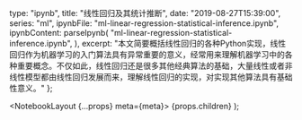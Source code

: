 
  type: "ipynb",
  title: "线性回归及其统计推断",
  date: "2019-08-27T15:39:00",
  series: "ml",
  ipynbFile: "ml-linear-regression-statistical-inference.ipynb",
  ipynbContent: parseIpynb(
    "ml-linear-regression-statistical-inference.ipynb",
  ),
  excerpt:
    "本文简要概括线性回归的各种Python实现，线性回归作为机器学习的入门算法具有异常重要的意义，经常用来理解机器学习中的各种重要概念。不仅如此，线性回归还是很多其他经典算法的基础，大量线性或者非线性模型都由线性回归发展而来，理解线性回归的实现，对实现其他算法具有基础性意义。"
};

  <NotebookLayout {...props} meta={meta}>
    {props.children}
  </NotebookLayout>
);
